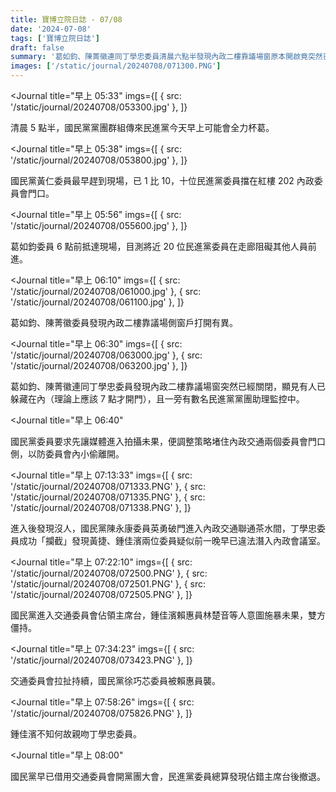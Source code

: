 ```yaml
---
title: 寶博立院日誌 - 07/08
date: '2024-07-08'
tags: ['寶博立院日誌']
draft: false
summary: '葛如鈞、陳菁徽連同丁學忠委員清晨六點半發現內政二樓靠議場窗原本開啟竟突然已經關閉，顯見有人已躲藏在內，早上七點十分全黨進入後，國民黨陳永康委員英勇破門進入內政交通聯通茶水間，丁學忠委員成功「攔截」發現黃捷、鍾佳濱兩位委員疑似前一晚早已違法潛入內政會議室。'
images: ['/static/journal/20240708/071300.PNG']
---
```


<Journal
  title="早上 05:33"
  imgs={[
    { src: '/static/journal/20240708/053300.jpg' },
  ]}
>
  清晨 5 點半，國民黨黨團群組傳來民進黨今天早上可能會全力杯葛。
</Journal>

<Journal
  title="早上 05:38"
  imgs={[
    { src: '/static/journal/20240708/053800.jpg' },
  ]}
>
  國民黨黃仁委員最早趕到現場，已 1 比 10，十位民進黨委員擋在紅樓 202 內政委員會門口。
</Journal>

<Journal
  title="早上 05:56"
  imgs={[
    { src: '/static/journal/20240708/055600.jpg' },
  ]}
>
  葛如鈞委員 6 點前抵達現場，目測將近 20 位民進黨委員在走廊阻礙其他人員前進。
</Journal>

<Journal
  title="早上 06:10"
  imgs={[
    { src: '/static/journal/20240708/061000.jpg' },
    { src: '/static/journal/20240708/061100.jpg' },
  ]}
>
  葛如鈞、陳菁徽委員發現內政二樓靠議場側窗戶打開有異。
</Journal>

<Journal
  title="早上 06:30"
  imgs={[
    { src: '/static/journal/20240708/063000.jpg' },
    { src: '/static/journal/20240708/063200.jpg' },
  ]}
>
  葛如鈞、陳菁徽連同丁學忠委員發現內政二樓靠議場窗突然已經關閉，顯見有人已躲藏在內（理論上應該 7 點才開門），且一旁有數名民進黨黨團助理監控中。
</Journal>

<Journal
  title="早上 06:40"
>
  國民黨委員要求先讓媒體進入拍攝未果，便調整策略堵住內政交通兩個委員會門口側，以防委員會內小偷離開。
</Journal>

<Journal
  title="早上 07:13:33"
  imgs={[
    { src: '/static/journal/20240708/071333.PNG' },
    { src: '/static/journal/20240708/071335.PNG' },
    { src: '/static/journal/20240708/071338.PNG' },
  ]}
>
  進入後發現沒人，國民黨陳永康委員英勇破門進入內政交通聯通茶水間，丁學忠委員成功「攔截」發現黃捷、鍾佳濱兩位委員疑似前一晚早已違法潛入內政會議室。
</Journal>

<Journal
  title="早上 07:22:10"
  imgs={[
    { src: '/static/journal/20240708/072500.PNG' },
    { src: '/static/journal/20240708/072501.PNG' },
    { src: '/static/journal/20240708/072505.PNG' },
  ]}
>
  國民黨進入交通委員會佔領主席台，鍾佳濱賴惠員林楚音等人意圖施暴未果，雙方僵持。
</Journal>

<Journal
  title="早上 07:34:23"
  imgs={[
    { src: '/static/journal/20240708/073423.PNG' },
  ]}
>
  交通委員會拉扯持續，國民黨徐巧芯委員被賴惠員襲。
</Journal>

<Journal
  title="早上 07:58:26"
  imgs={[
    { src: '/static/journal/20240708/075826.PNG' },
  ]}
>
  鍾佳濱不知何故親吻丁學忠委員。
</Journal>

<Journal
  title="早上 08:00"
>
  國民黨早已借用交通委員會開黨團大會，民進黨委員總算發現佔錯主席台後撤退。
</Journal>
